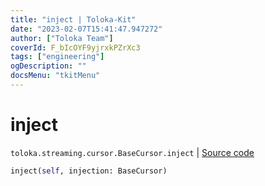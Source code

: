 ```yaml
---
title: "inject | Toloka-Kit"
date: "2023-02-07T15:41:47.947272"
author: ["Toloka Team"]
coverId: F_bIcOYF9yjrxkPZrXc3
tags: ["engineering"]
ogDescription: ""
docsMenu: "tkitMenu"
---
```


# inject
`toloka.streaming.cursor.BaseCursor.inject` | [Source code](https://github.com/Toloka/toloka-kit/blob/v1.1.3/src/streaming/cursor.py#L121)

```python
inject(self, injection: BaseCursor)
```